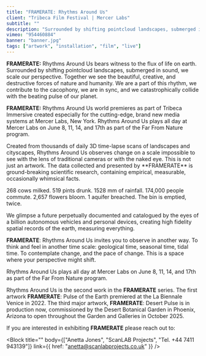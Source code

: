 ```yaml
---
title: "FRAMERATE: Rhythms Around Us"
client: "Tribeca Film Festival | Mercer Labs"
subtitle: ""
description: "Surrounded by shifting pointcloud landscapes, submerged in sound, we scale our perspective."
vimeo: "954460884"
banner: "banner.jpg"
tags: ["artwork", "installation", "film", "live"]
---
```



**FRAMERATE:** Rhythms Around Us bears witness to the flux of life on earth. Surrounded by shifting pointcloud landscapes, submerged in sound, we scale our perspective. Together we see the beautiful, creative, and destructive forces of nature and humanity. We are a part of this rhythm, we contribute to the cacophony, we are in sync, and we catastrophically collide with the beating pulse of our planet.

**FRAMERATE:** Rhythms Around Us world premieres as part of Tribeca Immersive created especially for the cutting-edge, brand new media systems at Mercer Labs, New York. Rhythms Around Us plays all day at Mercer Labs on June 8, 11, 14, and 17th as part of the Far From Nature program.

<ImageMagic href="Body_Rythms_1.jpg" caption="Photo credit: ScanLAB Projects" />
Created from thousands of daily 3D time-lapse scans of landscapes and cityscapes,
Rhythms Around Us observes change on a scale impossible to see with the lens of traditional
cameras or with the naked eye.
<ImageMagic href="download.jpg" caption="Photo credit: ScanLAB Projects" />
This is not just an artwork. The data collected and presented by **FRAMERATE** is
ground-breaking scientific research, containing empirical, measurable, occasionally
whimsical facts.

268 cows milked. 519 pints drunk. 1528 mm of rainfall. 174,000 people commute. 2,657 flowers bloom. 1 aquifer breached. The bin is emptied, twice.

<ImageMagic
  href="Body_Rythms_3.jpg"
  caption="Photo credit: Anjelica Jardiel
"
/>
<ImageMagic
  href="Body_Rythms_5.jpg"
  caption="Photo credit: Anjelica Jardiel
"
/>
We glimpse a future perpetually documented and catalogued by the eyes of a
billion autonomous vehicles and personal devices, creating high fidelity spatial
records of the earth, measuring everything.

**FRAMERATE**: Rhythms Around Us invites you to observe in another way. To think and feel in another time scale: geological time, seasonal time, tidal time. To contemplate change, and the pace of change. This is a space where your perspective might shift.

Rhythms Around Us plays all day at Mercer Labs on June 8, 11, 14, and 17th as part of the Far From Nature program.

Rhythms Around Us is the second work in the **FRAMERATE** series. The first artwork **FRAMERATE**: Pulse of the Earth premiered at the La Biennale Venice in 2022. The third major artwork, **FRAMERATE**: Desert Pulse is in production now, commissioned by the Desert Botanical Garden in Phoenix, Arizona to open throughout the Garden and Galleries in October 2025.

If you are interested in exhibiting **FRAMERATE** please reach out to:

<Block
  title=""
  body={["Anetta Jones", "ScanLAB Projects", "Tel. +44 7411 943139"]}
  link={{ href: "anetta@scanlabprojects.co.uk" }}
/>
<ImageMagic href="RhythmsAroundUs_Poster2.jpg" />
